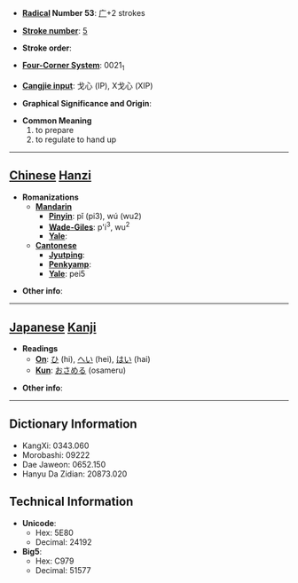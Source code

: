* '''[[Wiktionary:Chinese radical index| Radical]] Number 53''': [[Wiktionary:Chinese radical index 广|广]]+2 strokes

* '''[[Wiktionary:Chinese total strokes index|Stroke number]]''': [[Wiktionary:Chinese total strokes index 5|5]]

* '''Stroke order''': 

* '''[[Wiktionary:Chinese four corner index|Four-Corner System]]''': 0021<sub>1</sub>

* '''[[Wiktionary:Chinese Cangjie index|Cangjie input]]''': 戈心 (IP), X戈心 (XIP)

* '''Graphical Significance and Origin''': 

* '''Common Meaning'''
*#to prepare
*# to regulate to hand up


----

== [[Chinese]] [[Hanzi]] ==

* '''Romanizations'''
** '''[[Mandarin]]'''
*** '''[[Pinyin]]''': pǐ (pi3), wú (wu2)
*** '''[[Wade-Giles]]''': p'i<sup>3</sup>, wu<sup>2</sup>
*** '''[[Yale]]''': 
** '''[[Cantonese]]'''
*** '''[[Jyutping]]''':
*** '''[[Penkyamp]]''': 
*** '''[[Yale]]''': pei5

* '''Other info''': 

----

== [[Japanese]] [[Kanji]] ==

* '''Readings'''
** '''[[On]]''': [[ひ]] (hi), [[へい]] (hei), [[はい]] (hai)
** '''[[Kun]]''': [[おさめる]] (osameru)

* '''Other info''':  

----

== Dictionary Information ==

* KangXi: 0343.060
* Morobashi: 09222
* Dae Jaweon: 0652.150
* Hanyu Da Zidian: 20873.020

== Technical Information ==

* '''Unicode''':
** Hex: 5E80
** Decimal: 24192
* '''Big5''':
** Hex: C979
** Decimal: 51577